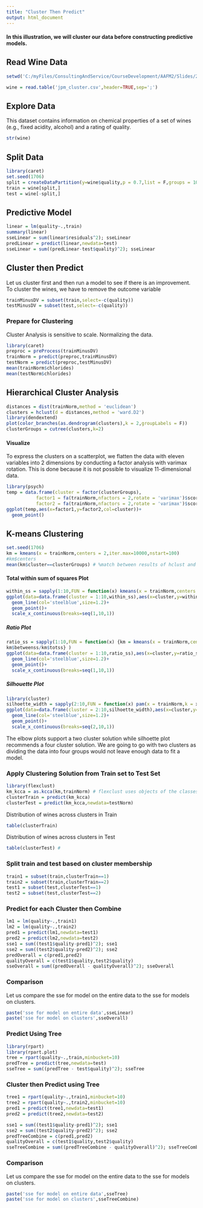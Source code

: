 ---
title: "Cluster Then Predict"
output: html_document
---

#### In this illustration, we will cluster our data before constructing predictive models. 

## Read Wine Data

```{r, warning=F,message=F, echo=FALSE}
setwd('C:/myFiles/ConsultingAndService/CourseDevelopment/AAFM2/Slides/2_Clustering')
```


```{r, warning=F,message=F}
wine = read.table('jpm_cluster.csv',header=TRUE,sep=';')
```


## Explore Data
This dataset contains information on chemical properties of a set of wines (e.g., fixed acidity, alcohol) and a rating of quality.
```{r, warning=F,message=F}
str(wine)
```

## Split Data  
```{r}
library(caret)
set.seed(1706)
split = createDataPartition(y=wine$quality,p = 0.7,list = F,groups = 100)
train = wine[split,]
test = wine[-split,]
```

## Predictive Model
```{r}
linear = lm(quality~.,train)
summary(linear)
sseLinear = sum(linear$residuals^2); sseLinear
predLinear = predict(linear,newdata=test)
sseLinear = sum((predLinear-test$quality)^2); sseLinear
```

## Cluster then Predict
Let us cluster first and then run a model to see if there is an improvement. To cluster the wines, we have to remove the outcome variable
```{r}
trainMinusDV = subset(train,select=-c(quality))
testMinusDV = subset(test,select=-c(quality))
```

### Prepare for Clustering
Cluster Analysis is sensitive to scale. Normalizing the data. 
```{r}
library(caret)
preproc = preProcess(trainMinusDV)
trainNorm = predict(preproc,trainMinusDV)
testNorm = predict(preproc,testMinusDV)
mean(trainNorm$chlorides)
mean(testNorm$chlorides)
```

## Hierarchical Cluster Analysis
```{r}
distances = dist(trainNorm,method = 'euclidean')
clusters = hclust(d = distances,method = 'ward.D2')
library(dendextend)
plot(color_branches(as.dendrogram(clusters),k = 2,groupLabels = F))
clusterGroups = cutree(clusters,k=2)
```

#### Visualize  
To express the clusters on a scatterplot, we flatten the data with eleven variables into 2 dimensions by conducting a factor analysis with varimax rotation. This is done because it is not possible to visualize 11-dimensional data. 
```{r, warning=F, message=F}
library(psych)
temp = data.frame(cluster = factor(clusterGroups),
           factor1 = fa(trainNorm,nfactors = 2,rotate = 'varimax')$scores[,1],
           factor2 = fa(trainNorm,nfactors = 2,rotate = 'varimax')$scores[,2])
ggplot(temp,aes(x=factor1,y=factor2,col=cluster))+
  geom_point()
```

## K-means Clustering
```{r}
set.seed(1706)
km = kmeans(x = trainNorm,centers = 2,iter.max=10000,nstart=100)
#km$centers
mean(km$cluster==clusterGroups) # %match between results of hclust and kmeans
```

#### Total within sum of squares Plot
```{r, warning=F,message=F}
within_ss = sapply(1:10,FUN = function(x) kmeans(x = trainNorm,centers = x,iter.max = 1000,nstart = 25)$tot.withinss)
ggplot(data=data.frame(cluster = 1:10,within_ss),aes(x=cluster,y=within_ss))+
  geom_line(col='steelblue',size=1.2)+
  geom_point()+
  scale_x_continuous(breaks=seq(1,10,1))
```

##### Ratio Plot   
```{r, warning=F,message=F}
ratio_ss = sapply(1:10,FUN = function(x) {km = kmeans(x = trainNorm,centers = x,iter.max = 1000,nstart = 25)
km$betweenss/km$totss} )
ggplot(data=data.frame(cluster = 1:10,ratio_ss),aes(x=cluster,y=ratio_ss))+
  geom_line(col='steelblue',size=1.2)+
  geom_point()+
  scale_x_continuous(breaks=seq(1,10,1))
```

##### Silhouette Plot
```{r, warning=F, message=F}
library(cluster)
silhoette_width = sapply(2:10,FUN = function(x) pam(x = trainNorm,k = x)$silinfo$avg.width)
ggplot(data=data.frame(cluster = 2:10,silhoette_width),aes(x=cluster,y=silhoette_width))+
  geom_line(col='steelblue',size=1.2)+
  geom_point()+
  scale_x_continuous(breaks=seq(2,10,1))

```

The elbow plots support a two cluster solution while silhoette plot recommends a four cluster solution. We are going to go with two clusters as dividing the data into four groups would not leave enough data to fit a model. 

### Apply Clustering Solution from Train set to Test Set
```{r, warning=F, message=F}
library(flexclust)
km_kcca = as.kcca(km,trainNorm) # flexclust uses objects of the classes kcca
clusterTrain = predict(km_kcca)
clusterTest = predict(km_kcca,newdata=testNorm)
```

Distribution of wines across clusters in Train
```{r}
table(clusterTrain)
```

Distribution of wines across clusters in Test
```{r}
table(clusterTest) # 
```

### Split train and test based on cluster membership
```{r}
train1 = subset(train,clusterTrain==1)
train2 = subset(train,clusterTrain==2)
test1 = subset(test,clusterTest==1)
test2 = subset(test,clusterTest==2)
```

### Predict for each Cluster then Combine
```{r}
lm1 = lm(quality~.,train1)
lm2 = lm(quality~.,train2)
pred1 = predict(lm1,newdata=test1)
pred2 = predict(lm2,newdata=test2)
sse1 = sum((test1$quality-pred1)^2); sse1
sse2 = sum((test2$quality-pred2)^2); sse2
predOverall = c(pred1,pred2)
qualityOverall = c(test1$quality,test2$quality)
sseOverall = sum((predOverall - qualityOverall)^2); sseOverall
```

### Comparison
Let us compare the sse for model on the entire data to the sse for models on clusters. 
```{r}
paste('sse for model on entire data',sseLinear)
paste('sse for model on clusters',sseOverall)
```


### Predict Using Tree
```{r}
library(rpart)
library(rpart.plot)
tree = rpart(quality~.,train,minbucket=10)
predTree = predict(tree,newdata=test)
sseTree = sum((predTree - test$quality)^2); sseTree
```

### Cluster then Predict using Tree
```{r}
tree1 = rpart(quality~.,train1,minbucket=10)
tree2 = rpart(quality~.,train2,minbucket=10)
pred1 = predict(tree1,newdata=test1)
pred2 = predict(tree2,newdata=test2)

sse1 = sum((test1$quality-pred1)^2); sse1
sse2 = sum((test2$quality-pred2)^2); sse2
predTreeCombine = c(pred1,pred2)
qualityOverall = c(test1$quality,test2$quality)
sseTreeCombine = sum((predTreeCombine - qualityOverall)^2); sseTreeCombine
```

### Comparison
Let us compare the sse for model on the entire data to the sse for models on clusters. 
```{r}
paste('sse for model on entire data',sseTree)
paste('sse for model on clusters',sseTreeCombine)
```
